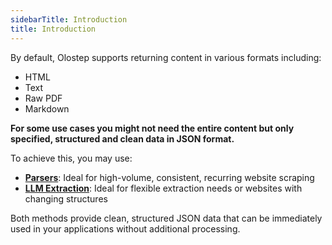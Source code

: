 ```yaml
---
sidebarTitle: Introduction
title: Introduction
---
```


By default, Olostep supports returning content in various formats including:
- HTML
- Text
- Raw PDF
- Markdown

**For some use cases you might not need the entire content but only specified, structured and clean data in JSON format.**

To achieve this, you may use: 

- **[Parsers](./parsers)**: Ideal for high-volume, consistent, recurring website scraping
- **[LLM Extraction](./llm-extraction)**: Ideal for flexible extraction needs or websites with changing structures

Both methods provide clean, structured JSON data that can be immediately used in your applications without additional processing.
